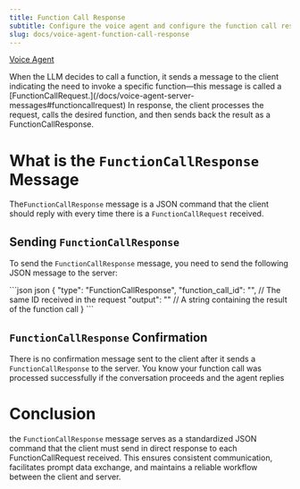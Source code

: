 ```yaml
---
title: Function Call Response
subtitle: Configure the voice agent and configure the function call response.
slug: docs/voice-agent-function-call-response
---
```



[Voice Agent](/docs/voice-agent)

<Info>
  When the LLM decides to call a function, it sends a message to the client indicating the need to invoke a specific function—this message is called a [FunctionCallRequest.](/docs/voice-agent-server-messages#functioncallrequest) In response, the client processes the request, calls the desired function, and then sends back the result as a FunctionCallResponse.
</Info>

# What is the `FunctionCallResponse` Message

The`FunctionCallResponse` message is a JSON command that the client should reply with every time there is a `FunctionCallRequest` received.

## Sending `FunctionCallResponse`

To send the `FunctionCallResponse` message, you need to send the following JSON message to the server:

<CodeGroup>
  ```json json
  {
    "type": "FunctionCallResponse",
    "function_call_id": "", // The same ID received in the request
    "output": "" // A string containing the result of the function call
  }
  ```
</CodeGroup>

## `FunctionCallResponse` Confirmation

There is no confirmation message sent to the client after it sends a `FunctionCallResponse` to the server. You know your function call was processed successfully if the conversation proceeds and the agent replies

# Conclusion

the `FunctionCallResponse` message serves as a standardized JSON command that the client must send in direct response to each FunctionCallRequest received. This ensures consistent communication, facilitates prompt data exchange, and maintains a reliable workflow between the client and server.
